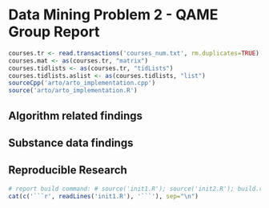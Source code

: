 
Data Mining Problem 2 - QAME Group Report
=================================================

```r
courses.tr <- read.transactions('courses_num.txt', rm.duplicates=TRUE)
courses.mat <- as(courses.tr, "matrix")
courses.tidlists <- as(courses.tr, "tidLists")
courses.tidlists.aslist <- as(courses.tidlists, "list")
sourceCpp('arto/arto_implementation.cpp')
source('arto/arto_implementation.R')
```

Algorithm related findings
--------------------------

Substance data findings
--------------------------

Reproducible Research
----------------------
```r
# report build command: # source('init1.R'); source('init2.R'); build.report(c(1));
cat(c('```r', readLines('init1.R'), '```'), sep="\n")
```
